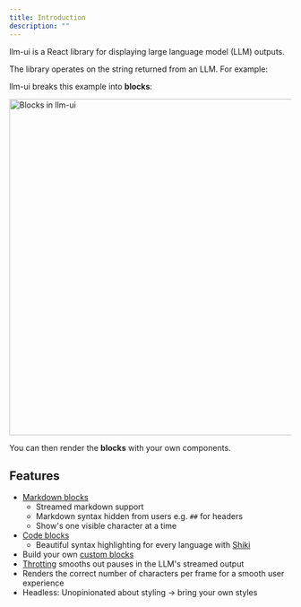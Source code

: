 ```yaml
---
title: Introduction
description: ""
---
```



llm-ui is a React library for displaying large language model (LLM) outputs.

The library operates on the string returned from an LLM. For example:

<CodeBlock code={introExampleAllDisplay} lang="markdown" />

llm-ui breaks this example into **blocks**:

<Image width="600" src={blocks} alt="Blocks in llm-ui" />

You can then render the **blocks** with your own components.

## Features

- [Markdown blocks](/docs/blocks/markdown)
  - Streamed markdown support
  - Markdown syntax hidden from users e.g. `##` for headers
  - Show's one visible character at a time
- [Code blocks](/docs/blocks/code)
  - Beautiful syntax highlighting for every language with [Shiki](https://shiki.style)
- Build your own [custom blocks](/docs/advanced/custom-blocks)
- [Throtting](/docs/advanced/throttle-functions) smooths out pauses in the LLM's streamed output
- Renders the correct number of characters per frame for a smooth user experience
- Headless: Unopinionated about styling -> bring your own styles
